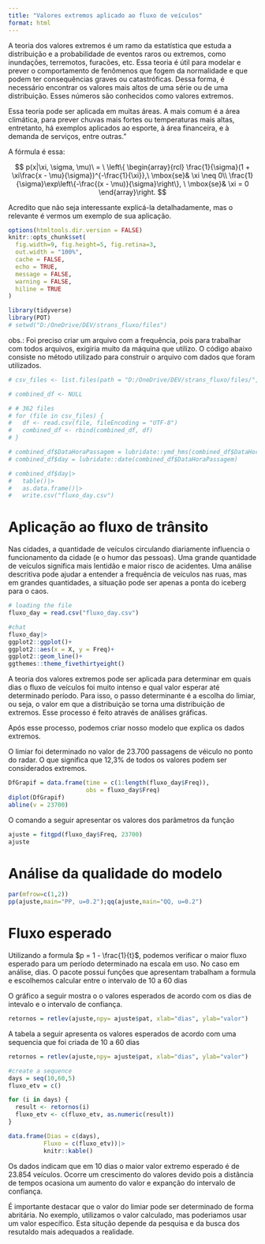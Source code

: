 ```yaml
---
title: "Valores extremos aplicado ao fluxo de veículos"
format: html
---
```


A teoria dos valores extremos é um ramo da estatística que estuda a distribuição e a probabilidade de eventos raros ou extremos, como inundações, terremotos, furacões, etc. Essa teoria é útil para modelar e prever o comportamento de fenômenos que fogem da normalidade e que podem ter consequências graves ou catastróficas. Dessa forma, é necessário encontrar os valores mais altos de uma série ou de uma distribuição. Esses números são conhecidos como valores extremos.

Essa teoria pode ser aplicada em muitas áreas. A mais comum é a área climática, para prever chuvas mais fortes ou temperaturas mais altas, entretanto, há exemplos aplicados ao esporte, à área financeira, e à demanda de serviços, entre outras.”


A fórmula é essa:

$$
p(x|\xi, \sigma, \mu)\ = \
\left\{ \begin{array}{rcl}
\frac{1}{\sigma}(1 + \xi\frac{x - \mu}{\sigma})^{-\frac{1}{\xi}},\ \mbox{se}& \xi \neq 0\\
\frac{1}{\sigma}\exp\left\{-\frac{(x - \mu)}{\sigma}\right\}, \ \mbox{se}& \xi = 0
\end{array}\right.
$$


Acredito que não seja interessante explicá-la detalhadamente, mas o relevante é vermos um exemplo de sua aplicação.

```r
options(htmltools.dir.version = FALSE)
knitr::opts_chunk$set(
  fig.width=9, fig.height=5, fig.retina=3,
  out.width = "100%",
  cache = FALSE,
  echo = TRUE,
  message = FALSE, 
  warning = FALSE,
  hiline = TRUE
)
```

```r
library(tidyverse)
library(POT)
# setwd("D:/OneDrive/DEV/strans_fluxo/files")
```

obs.: Foi preciso criar um arquivo com a frequência, pois para trabalhar com todos arquivos, exigiria muito da máquina que utilizo. O código abaixo consiste no método utilizado para construir o arquivo com dados que foram utilizados.

```r
# csv_files <- list.files(path = "D:/OneDrive/DEV/strans_fluxo/files/", pattern = "T1113")

# combined_df <- NULL

# # 362 files
# for (file in csv_files) {
#   df <- read.csv(file, fileEncoding = "UTF-8")
#   combined_df <- rbind(combined_df, df)
# }

# combined_df$DataHoraPassagem = lubridate::ymd_hms(combined_df$DataHoraPassagem)
# combined_df$day = lubridate::date(combined_df$DataHoraPassagem)
```

```r
# combined_df$day|>
#   table()|>
#   as.data.frame()|>
#   write.csv("fluxo_day.csv")
```

# Aplicação ao fluxo de trânsito

Nas cidades, a quantidade de veículos circulando diariamente influencia o funcionamento da cidade (e o humor das pessoas). Uma grande quantidade de veículos significa mais lentidão e maior risco de acidentes. Uma análise descritiva pode ajudar a entender a frequência de veículos nas ruas, mas em grandes quantidades, a situação pode ser apenas a ponta do iceberg para o caos.

```r
# loading the file
fluxo_day = read.csv("fluxo_day.csv")
```


```r
#chat
fluxo_day|>
ggplot2::ggplot()+
ggplot2::aes(x = X, y = Freq)+
ggplot2::geom_line()+
ggthemes::theme_fivethirtyeight()
```

A teoria dos valores extremos pode ser aplicada para determinar em quais dias o fluxo de veículos foi muito intenso e qual valor esperar até determinado período. Para isso, o passo determinante é a escolha do limiar, ou seja, o valor em que a distribuição se torna uma distribuição de extremos. Esse processo é feito através de análises gráficas. 

Após esse processo, podemos criar nosso modelo que explica os dados extremos.

O limiar foi determinado no valor de 23.700 passagens de véiculo no ponto do radar. O que significa que 12,3% de todos os valores podem ser considerados extremos. 

```r
DfGrapif = data.frame(time = c(1:length(fluxo_day$Freq)),
                      obs = fluxo_day$Freq)
diplot(DfGrapif)
abline(v = 23700)
```

O comando a seguir apresentar os valores dos parâmetros da função 

```r
ajuste = fitgpd(fluxo_day$Freq, 23700)
ajuste
```

# Análise da qualidade do modelo 

```r
par(mfrow=c(1,2))
pp(ajuste,main="PP, u=0.2");qq(ajuste,main="QQ, u=0.2")
```

# Fluxo esperado 

Utilizando a formula $p = 1 - \frac{1}{t}$, podemos verificar o maior fluxo esperado para um período determinado na escala em uso. No caso em análise, dias. 
O pacote possui funções que apresentam trabalham a formula e escolhemos calcular entre o intervalo de 10 a 60 dias

O gráfico a seguir mostra o o valores esperados de acordo com os dias de intevalo e o intervalo de confiança. 

```r
retornos = retlev(ajuste,npy= ajuste$pat, xlab="dias", ylab="valor")
```

A tabela a seguir apresenta os valores esperados de acordo com uma sequencia que foi criada de 10 a 60 dias

```r
retornos = retlev(ajuste,npy= ajuste$pat, xlab="dias", ylab="valor")

#create a sequence
days = seq(10,60,5)
fluxo_etv = c()

for (i in days) {
  result <- retornos(i)
  fluxo_etv <- c(fluxo_etv, as.numeric(result))
}

data.frame(Dias = c(days),
          Fluxo = c(fluxo_etv))|>
          knitr::kable()
```

Os dados indicam que em 10 dias o maior valor extremo esperado é de 23.854 veículos. Ocorre um crescimento do valores devido pois a distância de tempos ocasiona um aumento do valor  e expanção do intervalo de confiança.

É importante destacar que o valor do limiar pode ser determinado de forma abritária. No exemplo, utilizamos o valor calculado, mas poderiamos usar um valor específico. Esta situção depende da pesquisa e da busca dos resutaldo mais adequados a realidade.  